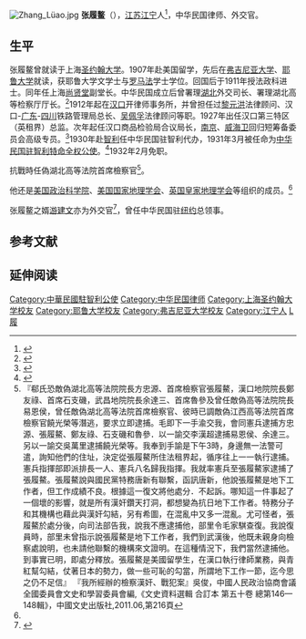[[File:Zhang_Lüao.jpg|thumb]]
'''张履鳌'''（{{bd|1887年||？||catIdx=Zhang张}}），[[江苏|江苏]][[江宁|江宁]]人<ref>{{cite book|title=《北洋政府职官年表》|author=钱实甫|publisher=华东师范大学出版社}}</ref>，中华民国律师、外交官。

==生平==
张履鳌曾就读于上海[[圣约翰大学_(上海)|圣约翰大学]]。1907年赴美国留学，先后在[[弗吉尼亚大学|弗吉尼亚大学]]、[[耶鲁大学|耶鲁大学]]就读，获耶鲁大学文学士与[[罗马法|罗马法]]学士学位。回国后于1911年授法政科进士。同年任上海[[尚贤堂|尚贤堂]]副堂长。中华民国成立后曾署理[[湖北|湖北]]外交司长、署理湖北高等检察厅厅长。<ref>{{cite book|title=《游美同学录》（民国六年）|author=北京清华学校编|url=http://ssju.looktoronto.com/book.html#008|year=1917|access-date=2011-07-12|archive-date=2017-01-14|archive-url=https://web.archive.org/web/20170114121049/http://ssju.looktoronto.com/book.html#008}}</ref>1912年起在[[汉口|汉口]]开律师事务所，并曾担任过[[黎元洪|黎元洪]]法律顾问、汉口-[[广东|广东]]-[[四川|四川]]铁路管理局总长、[[吴佩孚|吴佩孚]]法律顾问等职。1927年出任汉口第三特区（英租界）总监。次年起任汉口商品检验局合议局长，[[南京|南京]]、[[英租威海卫|威海卫]]回归短筹备委员会高级专员。<ref name="sju">{{cite web|url=http://www.lib.sju.edu.tw/school_history/stjohn5-1-13.asp|title=上海圣约翰大学人物志|publisher=圣约翰科技大学|access-date=2011-07-12|archive-date=2019-09-04|archive-url=https://web.archive.org/web/20190904215406/http://www.lib.sju.edu.tw/school_history/stjohn5-1-13.asp}}</ref>1930年赴[[智利|智利]]任中华民国驻智利代办，1931年3月被任命为[[中国驻智利大使列表|中华民国驻智利特命全权公使]]。<ref>{{cite book|title=《[[中华民国史事日志|中华民国史事日志]]》|author=[[郭廷以|郭廷以]]|publisher=中央研究院近代史研究所}}</ref>1932年2月免职。

抗戰時任偽湖北高等法院首席檢察官<ref>『郗氏恐敵偽湖北高等法院院長方忠源、首席檢察官張履鰲，漢口地院院長鄭友祿、首席石支磯，武昌地院院長余達三、首席魯參及曾任敵偽高等法院院長易恩侯，曾任敵偽湖北高等法院首席檢察官、彼時已調敵偽江西高等法院首席檢察官饒光榮等潛逃，要求立即逮捕。毛即下一手渝交我，會同憲兵逮捕方忠源、張履鰲、鄭友祿、石支磯和魯參．以一諭交李漢超逮捕易恩侯、余達三。另以一諭交吳萬里逮捕饒光榮等。我奉到手諭是下午3時，身邊無一法警可遣，詢知他們的住址，決定從張履鰲所住法租界起，循序往上一一執行逮捕。憲兵指揮部即派排長一人、憲兵八名歸我指揮。我就率憲兵至張履鰲家逮捕了張履鰲。張履鰲說與國民黨特務唐新有聯繫，函訊唐新，他說張履鰲是地下工作者，但工作成績不良。根據這一復文將他處分．不起訴。哪知這一件事起了一個壞的影響，就是所有漢奸鑽天打洞，都想變為抗日地下工作者。特務分子和其機構也藉此與漢奸勾結，另有希圖，在混亂中又多一混亂。尤可怪者，張履鰲於處分後，向司法部告我，說我不應逮捕他，部里令毛家騏查復。我說復員時，部里未曾指示說張履鰲是地下工作者，我們到武漢後，他既未親身向檢察處說明，也未請他聯繫的機構來文證明。在這種情況下，我們當然逮捕他。到事實已明，即處分釋放。張履鰲是美國留學生，在漢口執行律師業務，與青紅幫勾結，仗著日本的勢力，做一些可恥的勾當，所謂地下工作一節，迄今思之仍不足信』 『我所經辦的檢察漢奸、戰犯案』吳俊，中國人民政治協商會議全國委員會文史和學習委員會編,《文史資料選輯 合訂本 第五十卷 總第146—148輯》，中國文史出版社,2011.06,第216頁</ref>。

他还是[[美国政治科学院|美国政治科学院]]、[[美国国家地理学会|美国国家地理学会]]、[[英国皇家地理学会|英国皇家地理学会]]等组织的成员。<ref name="sju" />

张履鳌之婿[[游建文|游建文]]亦为外交官<ref>{{cite book|title=《胡适日记全集》|author=[[胡适|胡适]]|chapter=1939年5月12日|publisher=联经出版公司}}</ref>，曾任中华民国驻[[纽约|纽约]]总领事。

== 参考文献 ==
{{reflist}}

== 延伸阅读 ==
{{Wikisource further reading}}

{{宣統三年游學畢業進士}}

{{DEFAULTSORT:Zhang张}}
[[Category:中華民國駐智利公使|Category:中華民國駐智利公使]]
[[Category:中华民国律师|Category:中华民国律师]]
[[Category:上海圣约翰大学校友|Category:上海圣约翰大学校友]]
[[Category:耶鲁大学校友|Category:耶鲁大学校友]]
[[Category:弗吉尼亚大学校友|Category:弗吉尼亚大学校友]]
[[Category:江宁人|Category:江宁人]]
[[Category:张姓|L履]]